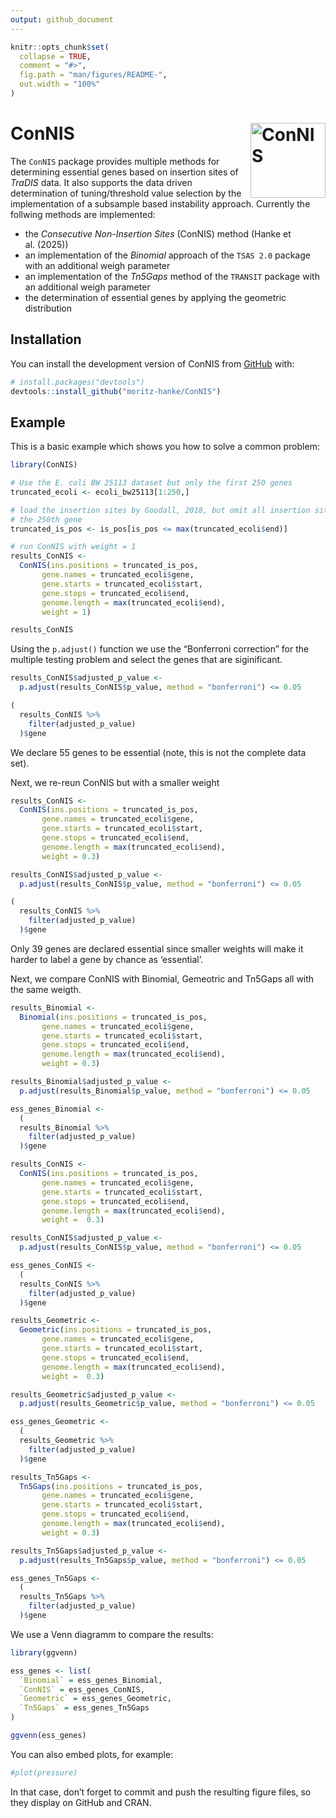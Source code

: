 ```yaml
---
output: github_document
---
```


<!-- README.md is generated from README.Rmd. Please edit that file -->

```r
knitr::opts_chunk$set(
  collapse = TRUE,
  comment = "#>",
  fig.path = "man/figures/README-",
  out.width = "100%"
)
```

# ConNIS <img src="./man/figures/logo.svg" alt="ConNIS" align="right" width="120"/>

<!-- badges: start -->
<!-- badges: end -->

The `ConNIS` package provides multiple methods for determining essential genes based on insertion sites of *TraDIS* data. It also supports the data driven determination of tuning/threshold value selection by the implementation of a subsample based instability approach. Currently the follwing methods are implemented:

* the *Consecutive Non-Insertion Sites* (ConNIS) method (Hanke et al. (2025))
* an implementation of the *Binomial* approach  of the `TSAS 2.0`  package with an additional weigh parameter
* an implementation of the *Tn5Gaps* method of the `TRANSIT` package with an additional weigh parameter
* the determination of essential genes by applying the geometric distribution


## Installation

You can install the development version of ConNIS from [GitHub](https://github.com/) with:

``` r
# install.packages("devtools")
devtools::install_github("moritz-hanke/ConNIS")
```

## Example

This is a basic example which shows you how to solve a common problem:

```r

library(ConNIS)

# Use the E. coli BW 25113 dataset but only the first 250 genes
truncated_ecoli <- ecoli_bw25113[1:250,]

# load the insertion sites by Goodall, 2018, but omit all insertion sites beyond
# the 250th gene
truncated_is_pos <- is_pos[is_pos <= max(truncated_ecoli$end)]

# run ConNIS with weight = 1
results_ConNIS <- 
  ConNIS(ins.positions = truncated_is_pos, 
       gene.names = truncated_ecoli$gene, 
       gene.starts = truncated_ecoli$start, 
       gene.stops = truncated_ecoli$end, 
       genome.length = max(truncated_ecoli$end), 
       weight = 1)

results_ConNIS
```

Using the `p.adjust()` function we use the "Bonferroni correction" for the multiple testing problem and select the genes that are siginificant.

```r

results_ConNIS$adjusted_p_value <-
  p.adjust(results_ConNIS$p_value, method = "bonferroni") <= 0.05

(
  results_ConNIS %>% 
    filter(adjusted_p_value) 
  )$gene
```
We declare 55 genes to be essential (note, this is not the complete data set).

Next, we re-reun ConNIS but with a smaller weight

```r
results_ConNIS <- 
  ConNIS(ins.positions = truncated_is_pos, 
       gene.names = truncated_ecoli$gene, 
       gene.starts = truncated_ecoli$start, 
       gene.stops = truncated_ecoli$end, 
       genome.length = max(truncated_ecoli$end), 
       weight = 0.3)

results_ConNIS$adjusted_p_value <-
  p.adjust(results_ConNIS$p_value, method = "bonferroni") <= 0.05

(
  results_ConNIS %>% 
    filter(adjusted_p_value) 
  )$gene

```
Only 39 genes are declared essential since smaller weights will make it harder to label a gene by chance as 'essential'. 

Next, we compare ConNIS with Binomial, Gemeotric and Tn5Gaps all with the same weigth.

```r
results_Binomial <- 
  Binomial(ins.positions = truncated_is_pos, 
       gene.names = truncated_ecoli$gene, 
       gene.starts = truncated_ecoli$start, 
       gene.stops = truncated_ecoli$end, 
       genome.length = max(truncated_ecoli$end), 
       weight = 0.3)

results_Binomial$adjusted_p_value <-
  p.adjust(results_Binomial$p_value, method = "bonferroni") <= 0.05

ess_genes_Binomial <- 
  (
  results_Binomial %>% 
    filter(adjusted_p_value) 
  )$gene

results_ConNIS <- 
  ConNIS(ins.positions = truncated_is_pos, 
       gene.names = truncated_ecoli$gene, 
       gene.starts = truncated_ecoli$start, 
       gene.stops = truncated_ecoli$end, 
       genome.length = max(truncated_ecoli$end), 
       weight =  0.3)

results_ConNIS$adjusted_p_value <-
  p.adjust(results_ConNIS$p_value, method = "bonferroni") <= 0.05

ess_genes_ConNIS <- 
  (
  results_ConNIS %>% 
    filter(adjusted_p_value) 
  )$gene

results_Geometric <- 
  Geometric(ins.positions = truncated_is_pos, 
       gene.names = truncated_ecoli$gene, 
       gene.starts = truncated_ecoli$start, 
       gene.stops = truncated_ecoli$end, 
       genome.length = max(truncated_ecoli$end), 
       weight =  0.3)

results_Geometric$adjusted_p_value <-
  p.adjust(results_Geometric$p_value, method = "bonferroni") <= 0.05

ess_genes_Geometric <- 
  (
  results_Geometric %>% 
    filter(adjusted_p_value) 
  )$gene

results_Tn5Gaps <- 
  Tn5Gaps(ins.positions = truncated_is_pos, 
       gene.names = truncated_ecoli$gene, 
       gene.starts = truncated_ecoli$start, 
       gene.stops = truncated_ecoli$end, 
       genome.length = max(truncated_ecoli$end), 
       weight = 0.3)

results_Tn5Gaps$adjusted_p_value <-
  p.adjust(results_Tn5Gaps$p_value, method = "bonferroni") <= 0.05

ess_genes_Tn5Gaps <- 
  (
  results_Tn5Gaps %>% 
    filter(adjusted_p_value) 
  )$gene
```

We use a Venn diagramm to compare the results:

```r
library(ggvenn)

ess_genes <- list(
  `Binomial` = ess_genes_Binomial,
  `ConNIS` = ess_genes_ConNIS,
  `Geometric` = ess_genes_Geometric,
  `Tn5Gaps` = ess_genes_Tn5Gaps
)

ggvenn(ess_genes)

```

You can also embed plots, for example:

```r
#plot(pressure)
```

In that case, don't forget to commit and push the resulting figure files, so they display on GitHub and CRAN.
